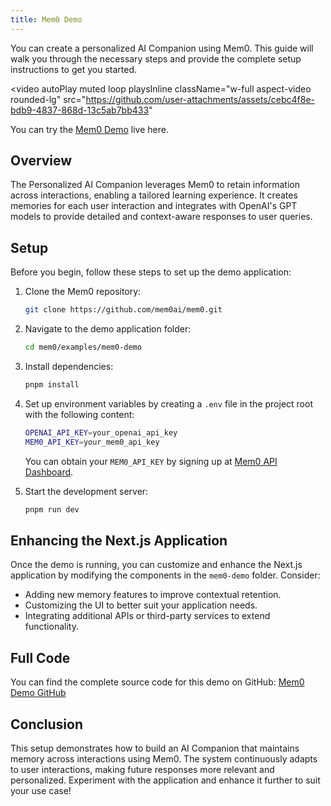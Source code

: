```yaml
---
title: Mem0 Demo
---
```



<Snippet file="async-memory-add.mdx" />

You can create a personalized AI Companion using Mem0. This guide will walk you through the necessary steps and provide the complete setup instructions to get you started.

<video
  autoPlay
  muted
  loop
  playsInline
  className="w-full aspect-video rounded-lg"
  src="https://github.com/user-attachments/assets/cebc4f8e-bdb9-4837-868d-13c5ab7bb433"
></video>

You can try the [Mem0 Demo](https://mem0-4vmi.vercel.app) live here.

## Overview

The Personalized AI Companion leverages Mem0 to retain information across interactions, enabling a tailored learning experience. It creates memories for each user interaction and integrates with OpenAI's GPT models to provide detailed and context-aware responses to user queries.

## Setup

Before you begin, follow these steps to set up the demo application:

1. Clone the Mem0 repository:
   ```bash
   git clone https://github.com/mem0ai/mem0.git
   ```

2. Navigate to the demo application folder:
   ```bash
   cd mem0/examples/mem0-demo
   ```

3. Install dependencies:
   ```bash
   pnpm install
   ```

4. Set up environment variables by creating a `.env` file in the project root with the following content:
   ```bash
   OPENAI_API_KEY=your_openai_api_key
   MEM0_API_KEY=your_mem0_api_key
   ```
   You can obtain your `MEM0_API_KEY` by signing up at [Mem0 API Dashboard](https://app.mem0.ai/dashboard/api-keys).

5. Start the development server:
   ```bash
   pnpm run dev
   ```

## Enhancing the Next.js Application

Once the demo is running, you can customize and enhance the Next.js application by modifying the components in the `mem0-demo` folder. Consider:
- Adding new memory features to improve contextual retention.
- Customizing the UI to better suit your application needs.
- Integrating additional APIs or third-party services to extend functionality.

## Full Code

You can find the complete source code for this demo on GitHub:
[Mem0 Demo GitHub](https://github.com/mem0ai/mem0/tree/main/examples/mem0-demo)

## Conclusion

This setup demonstrates how to build an AI Companion that maintains memory across interactions using Mem0. The system continuously adapts to user interactions, making future responses more relevant and personalized. Experiment with the application and enhance it further to suit your use case!

